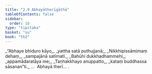 ```yaml
---
title: "2.9 Abhayātherīgāthā"
tableOfContents: false
sidebar:
  order: 10
type: "tipitaka"
basket: "su"
book: "th2"
---
```



<DynamicBreadcrumb />

<Division number="35" book="th2">

<Paragraph number="63" type="verses" book="th2">
_“Abhaye bhiduro kāyo,_  
_yattha satā puthujjanā;_  
_Nikkhipissāmimaṃ dehaṃ,_  
_sampajānā satīmatī._  

</Paragraph>

</Division>
<Division number="36" book="th2">

<Paragraph number="64" type="verses" book="th2">
_Bahūhi dukkhadhammehi,_  
_appamādaratāya me;_  
_Taṇhakkhayo anuppatto,_  
_kataṃ buddhassa sāsanan”ti._  


</Paragraph>
</Division>

<Paragraph number="65" type="center" book="th2">
…  Abhayā therī… .
</Paragraph>
